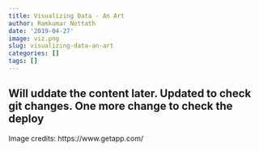 ```yaml
---
title: Visualizing Data - An Art
author: Ramkumar Nottath
date: '2019-04-27'
image: viz.png
slug: visualizing-data-an-art
categories: []
tags: []
---
```


## Will uddate the content later. Updated to check git changes. One more change to check the deploy


Image credits: https://www.getapp.com/